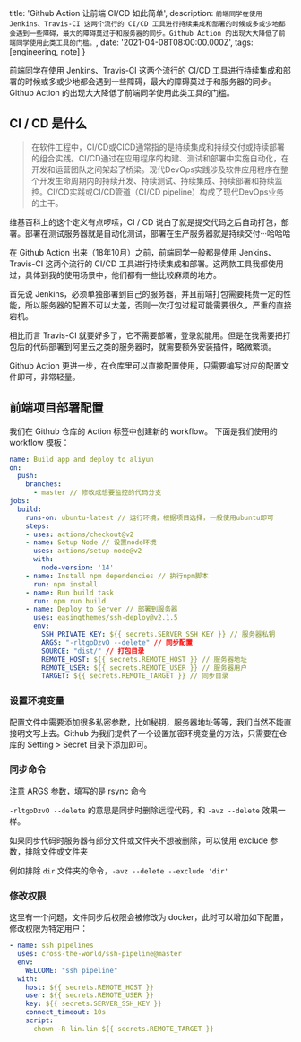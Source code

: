 
  title: 'Github Action 让前端 CI/CD 如此简单',
  description: `前端同学在使用 Jenkins、Travis-CI 这两个流行的 CI/CD 工具进行持续集成和部署的时候或多或少地都会遇到一些障碍，最大的障碍莫过于和服务器的同步。Github Action 的出现大大降低了前端同学使用此类工具的门槛。`,
  date: '2021-04-08T08:00:00.000Z',
  tags: [engineering, note]
}

<!--excerpt-->

前端同学在使用 Jenkins、Travis-CI 这两个流行的 CI/CD 工具进行持续集成和部署的时候或多或少地都会遇到一些障碍，最大的障碍莫过于和服务器的同步。Github Action 的出现大大降低了前端同学使用此类工具的门槛。

<!--/excerpt-->

## CI / CD 是什么
> 在软件工程中，CI/CD或CICD通常指的是持续集成和持续交付或持续部署的组合实践。CI/CD通过在应用程序的构建、测试和部署中实施自动化，在开发和运营团队之间架起了桥梁。现代DevOps实践涉及软件应用程序在整个开发生命周期内的持续开发、持续测试、持续集成、持续部署和持续监控。CI/CD实践或CI/CD管道（CI/CD pipeline）构成了现代DevOps业务的主干。

维基百科上的这个定义有点啰嗦，CI / CD 说白了就是提交代码之后自动打包，部署。部署在测试服务器就是自动化测试，部署在生产服务器就是持续交付···哈哈哈

在 Github Action 出来（18年10月）之前，前端同学一般都是使用 Jenkins、Travis-CI 这两个流行的 CI/CD 工具进行持续集成和部署。这两款工具我都使用过，具体到我的使用场景中，他们都有一些比较麻烦的地方。

首先说 Jenkins，必须单独部署到自己的服务器，并且前端打包需要耗费一定的性能，所以服务器的配置不可以太差，否则一次打包过程可能需要很久，严重的直接宕机。

相比而言 Travis-CI 就要好多了，它不需要部署，登录就能用。但是在我需要把打包后的代码部署到阿里云之类的服务器时，就需要额外安装插件，略微繁琐。

Github Action 更进一步，在仓库里可以直接配置使用，只需要编写对应的配置文件即可，非常轻量。

## 前端项目部署配置

我们在 Github 仓库的 Action 标签中创建新的 workflow。
下面是我们使用的 workflow 模板：

```yaml
name: Build app and deploy to aliyun
on:
  push:
    branches:
      - master // 修改成想要监控的代码分支
jobs:
  build:
    runs-on: ubuntu-latest // 运行环境，根据项目选择，一般使用ubuntu即可
    steps:
    - uses: actions/checkout@v2
    - name: Setup Node // 设置node环境
      uses: actions/setup-node@v2
      with:
        node-version: '14' 
    - name: Install npm dependencies // 执行npm脚本
      run: npm install
    - name: Run build task
      run: npm run build
    - name: Deploy to Server // 部署到服务器
      uses: easingthemes/ssh-deploy@v2.1.5
      env:
        SSH_PRIVATE_KEY: ${{ secrets.SERVER_SSH_KEY }} // 服务器私钥
        ARGS: "-rltgoDzvO --delete" // 同步配置
        SOURCE: "dist/" // 打包目录
        REMOTE_HOST: ${{ secrets.REMOTE_HOST }} // 服务器地址
        REMOTE_USER: ${{ secrets.REMOTE_USER }} // 服务器用户
        TARGET: ${{ secrets.REMOTE_TARGET }} // 同步目录
```

### 设置环境变量

配置文件中需要添加很多私密参数，比如秘钥，服务器地址等等，我们当然不能直接明文写上去。Github 为我们提供了一个设置加密环境变量的方法，只需要在仓库的 Setting > Secret 目录下添加即可。

### 同步命令

注意 ARGS 参数，填写的是 rsync 命令

`-rltgoDzvO --delete` 的意思是同步时删除远程代码，和 `-avz --delete` 效果一样。

如果同步代码时服务器有部分文件或文件夹不想被删除，可以使用 exclude 参数，排除文件或文件夹

例如排除 `dir` 文件夹的命令，`-avz --delete --exclude 'dir'`

### 修改权限

这里有一个问题，文件同步后权限会被修改为 docker，此时可以增加如下配置，修改权限为特定用户：

```yaml
- name: ssh pipelines
  uses: cross-the-world/ssh-pipeline@master
  env:
    WELCOME: "ssh pipeline"
  with:
    host: ${{ secrets.REMOTE_HOST }}
    user: ${{ secrets.REMOTE_USER }}
    key: ${{ secrets.SERVER_SSH_KEY }}
    connect_timeout: 10s
    script: 
      chown -R lin.lin ${{ secrets.REMOTE_TARGET }}
```
